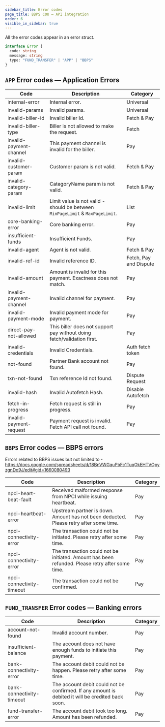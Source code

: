 ```yaml
---
sidebar_title: Error codes
page_title: BBPS COU — API integration
order: 6
visible_in_sidebar: true
---
```


All the error codes appear in an error struct.

```ts
interface Error {
  code: string
  message: string
  type: "FUND_TRANSFER" | "APP" | "BBPS"
}
```

## `APP` Error codes — Application Errors
| Code                    | Description                                                                  | Category               |
|-------------------------|------------------------------------------------------------------------------|------------------------|
| internal-error          | Internal error.                                                              | Universal              |
| invalid-params          | Invalid params.                                                              | Universal              |
| invalid-biller-id       | Invalid biller Id.                                                           | Fetch & Pay            |
| invalid-biller-type     | Biller is not allowed to make the request.                                   | Fetch                  |
| invalid-payment-channel | This payment channel is invalid for the biller.                              | Pay                    |
| invalid-customer-param  | Customer param is not valid.                                                 | Fetch & Pay            |
| invalid-category-param  | CategoryName param is not valid.                                             | Fetch & Pay            |
| invalid-limit           | Limit value is not valid - should be between `MinPageLimit` & `MaxPageLimit`.| List                   |
| core-banking-error      | Core banking error.                                                          | Pay                    |
| insufficient-funds      | Insufficient Funds.                                                          | Pay                    |
| invalid-agent           | Agent is not valid.                                                          | Fetch & Pay            |
| invalid-ref-id          | Invalid reference ID.                                                        | Fetch, Pay and Dispute |
| invalid-amount          | Amount is invalid for this payment. Exactness does not match.                | Pay                    |
| invalid-payment-channel | Invalid channel for payment.                                                 | Pay                    |
| invalid-payment-mode    | Invalid payment mode for payment.                                            | Pay                    |
| direct-pay-not-allowed  | This biller does not support pay without doing fetch/validation first.       | Pay                    |
| invalid-credentials     | Invalid Credentials.                                                         | Auth fetch token       |
| not-found               | Partner Bank account not found.                                              | Pay                    |
| txn-not-found           | Txn reference Id not found.                                                  | Dispute Request        |
| invalid-hash            | Invalid Autofetch Hash.                                                      | Disable Autofetch      |
| fetch-in-progress       | Fetch request is still in progress.                                          | Pay                    |
| invalid-payment-request | Payment request is invalid. Fetch API call not found.                        | Pay                    |




## `BBPS` Error codes — BBPS errors
Errors related to BBPS issues but not limited to - https://docs.google.com/spreadsheets/d/18BnVWGquPbFc1TuqOkEHTVOpyzgnDo9J/edit#gid=1660080493

| Code                      | Description                                                                                     | Category |
|---------------------------|-------------------------------------------------------------------------------------------------|----------|
| npci-heart-beat-fault     | Received malformed response from NPCI while issuing heartbeat.                                  | Pay      |
| npci-heartbeat-error      | Upstream partner is down. Amount has not been deducted. Please retry after some time.           | Pay      |
| npci-connectivity-error   | The transaction could not be initiated. Please retry after some time.                           | Pay      |
| npci-connectivity-error   | The transaction could not be initiated. Amount has been refunded. Please retry after some time. | Pay      |
| npci-connectivity-timeout | The transaction could not be confirmed.                                                         | Pay      |


## `FUND_TRANSFER` Error codes — Banking errors

| Code                      | Description                                                                                        | Category |
|---------------------------|----------------------------------------------------------------------------------------------------|----------|
| account-not-found         | Invalid account number.                                                                            | Pay      |
| insufficient-balance      | The account does not have enough funds to initiate this payment.                                   | Pay      |
| bank-connectivity-error   | The account debit could not be happen. Please retry after some time.                               | Pay      |
| bank-connectivity-timeout | The account debit could not be confirmed. If any amount is debited it will be credited back soon.  | Pay      |
| fund-transfer-error       | The account debit took too long. Amount has been refunded.                                         | Pay      |


